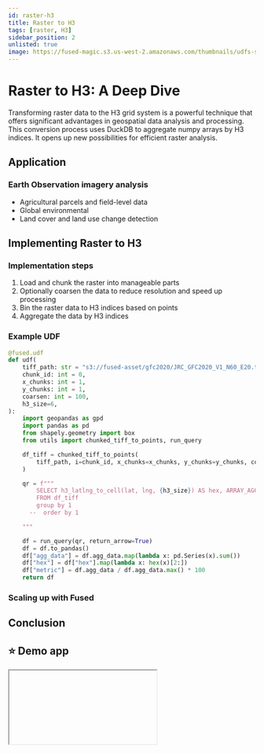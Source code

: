 ```yaml
---
id: raster-h3
title: Raster to H3
tags: [raster, H3]
sidebar_position: 2
unlisted: true
image: https://fused-magic.s3.us-west-2.amazonaws.com/thumbnails/udfs-staging/DC_AOI_Example.png
---
```


# Raster to H3: A Deep Dive

Transforming raster data to the H3 grid system is a powerful technique that offers significant advantages in geospatial data analysis and processing. This conversion process uses DuckDB to aggregate numpy arrays by H3 indices. It opens up new possibilities for efficient raster analysis.


## Application

### Earth Observation imagery analysis

- Agricultural parcels and field-level data
- Global environmental
- Land cover and land use change detection


## Implementing Raster to H3


### Implementation steps

1. Load and chunk the raster into manageable parts
2. Optionally coarsen the data to reduce resolution and speed up processing
3. Bin the raster data to H3 indices based on points
4. Aggregate the data by H3 indices



### Example UDF

```python
@fused.udf
def udf(
    tiff_path: str = "s3://fused-asset/gfc2020/JRC_GFC2020_V1_N60_E20.tif",
    chunk_id: int = 0,
    x_chunks: int = 1,
    y_chunks: int = 1,
    coarsen: int = 100,
    h3_size=6,
):
    import geopandas as gpd
    import pandas as pd
    from shapely.geometry import box
    from utils import chunked_tiff_to_points, run_query

    df_tiff = chunked_tiff_to_points(
        tiff_path, i=chunk_id, x_chunks=x_chunks, y_chunks=y_chunks, coarsen=coarsen
    )

    qr = f"""
        SELECT h3_latlng_to_cell(lat, lng, {h3_size}) AS hex, ARRAY_AGG(data) as agg_data
        FROM df_tiff
        group by 1
      --  order by 1

    """

    df = run_query(qr, return_arrow=True)
    df = df.to_pandas()
    df["agg_data"] = df.agg_data.map(lambda x: pd.Series(x).sum())
    df["hex"] = df["hex"].map(lambda x: hex(x)[2:])
    df["metric"] = df.agg_data / df.agg_data.max() * 100
    return df

```


### Scaling up with Fused


## Conclusion


## ⭐ Demo app


<Iframe
  id="raster-h3"
  url="https://staging.fused.io/workbench#app/s/aH4sIAAAAAAAAA6VWbWvjOBD%2BK8L9kPhwG7%2FEbRow3LK7ve5x9KApexxxMIolO6KK5JPkttnS%2F34j2c1L2cuHizFYM6NnHs1oNPKrV0pCvanH1o1UBjUbQstHhDVqyGMueq02iuI1Z8YatNnqq1ZTUuCm2WpqKhssCEyDt25ILnKhzYVhhtNh7t1jbahCRqLbJPd8a%2F00m319mKEMveYCwZN7v99%2FLn67%2BRyHcVh8j4rZOCy%2BpiH4qHJvil4HreKDKRroZDoauRWcY62pGdVVaTGjD%2Fi7S8DHDj8I0IBjw0UNDuZpGqA4XbwFx4gv%2Fz%2FxHv6Q%2BHwMzJdHmO8sMkpOiHnPwSF3AtRRcizq%2BETufQcf4o7T4Cj3nYVenRD2Dn%2FIHEHUV8eIIwCOTyDe4T%2FUWIDGx3hTwJ1Au4Ufstr6OsaahMVfUXQC756DQ2bYYXQehUCeizd7vHPhPMH5hjagKaelWcoXaAUzN0YPrKqQm5J7AeqawcUj3eih7%2FfYomy1kevOhaEvpmCiaQ34%2BFOhBqagjWwVks8CPXy7uUHFsOQUQ5dZMY2AzLYbRU2rBKok%2BLIyUbIhgPALS3snBfVdo3pWzNhG9bf16Lw12KwQ03ba%2Fmpg%2BiopNPtB%2FzO02wRZu0UqLGo6HAcT3%2B874h4R6rCUTHcpmDuuxdztzKIDAfd7Lg%2FyItVPQRbzKzCVuFzRgmCDc0FohbjExIlDNz1AfRxZ6k%2B7giEVUGx7%2B4VqxXBAkglsfhKWUXodhTS6JtEkLCcTki7HJUnDeBJRqAg8jifjS7rEMRiukrJaXtLrZEmWUCZQLFXh0tkHsKPuv37H328WqWwIbjG7NW%2Bz8DMw1GGAoBIB8SEjfYW6pJyhL7RigiKMON501xFhugEBSQHaNW6sL2vK7D148YcdD99P021yS19wLYVTw569Z60fNKx8xEtOswfV0l4HN6h8pGRfVTHODzVQ2qoloLvBXL8rawh41fFluQejLaG1WCdFKblUYITTl6JztKZGsfKXKLTXG5zHrbyw9XXWiTsXHFLRu5jHYwcKULjoSZz1mRGzKtZMFA17oVxnMVj97nifoXsKdaVcVXe%2FD0W5wsr0%2BbL5%2BwLKXrQP5LfQZgMZyj0Yw6GBtuMUetTJI40N5fDDQc%2BfrrcB24cJZhjmxROjz%2BAEpmWW4TuIMysNYaeZgSxmXTFIUfeiqAP0Q8p1Ng7QEvoDE3UG0TbMlKss9Pc43NbrbO6%2Biz2DkZIb1mSvuWf7kO2dufeprtET5i2FRorr2pXpW%2B69dTB%2Fm6hceIGn6D8tU3RNhdHedO5t%2F5d6G9XGDl%2BwUngDgw1WHD5dXr1F4DF903I%2BKxWlwptWtlDe%2FgWPhWeExQkAAA%3D%3D"
  code={RASTER_TO_H3_CODE}
  requirements={[
    "/pyarrow/pyarrow-17.0.0-cp312-cp312-pyodide_2024_0_wasm32.whl",
    "pyodide-unix-timezones",
    "geopandas",
    "requests",
    "xarray",
    "yarl",
    "pydeck",
  ]}
/>
